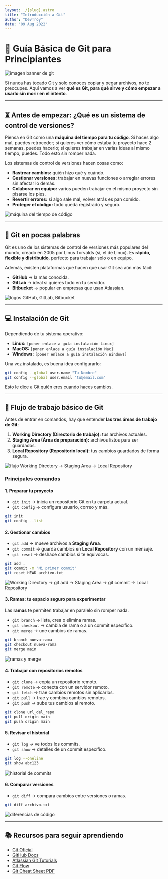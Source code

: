 ```yaml
---
layout: ./[slug].astro
title: "Introducción a Git"
author: "DevTroy"
date: "09 Aug 2022"
---
```


# 🚀 Guía Básica de Git para Principiantes

![imagen banner de git](https://cdn.filestackcontent.com/6yJPbkQ4SnybLJPKPLXP)

Si nunca has tocado Git y solo conoces copiar y pegar archivos, no te preocupes. Aquí vamos a ver **qué es Git, para qué sirve y cómo empezar a usarlo sin morir en el intento**.

---

## ⏳ Antes de empezar: ¿Qué es un sistema de control de versiones?

Piensa en Git como una **máquina del tiempo para tu código**.
Si haces algo mal, puedes retroceder; si quieres ver cómo estaba tu proyecto hace 2 semanas, puedes hacerlo; si quieres trabajar en varias ideas al mismo tiempo, puedes. Todo esto sin romper nada.

Los sistemas de control de versiones hacen cosas como:

* **Rastrear cambios:** quién hizo qué y cuándo.
* **Gestionar versiones:** trabajar en nuevas funciones o arreglar errores sin afectar lo demás.
* **Colaborar en equipo:** varios pueden trabajar en el mismo proyecto sin pisarse los pies.
* **Revertir errores:** si algo sale mal, volver atrás es pan comido.
* **Proteger el código:** todo queda registrado y seguro.

![máquina del tiempo de código](https://miro.medium.com/1*at_PUpeIhxFMecl4Wkeh7Q.png)

---

## 🐙 Git en pocas palabras

Git es uno de los sistemas de control de versiones más populares del mundo, creado en 2005 por Linus Torvalds (sí, el de Linux).
Es **rápido, flexible y distribuido**, perfecto para trabajar solo o en equipo.

Además, existen plataformas que hacen que usar Git sea aún más fácil:

* **GitHub** → la más conocida.
* **GitLab** → ideal si quieres todo en tu servidor.
* **Bitbucket** → popular en empresas que usan Atlassian.

![logos GitHub, GitLab, Bitbucket](https://imagedelivery.net/IEMzXmjRvW0g933AN5ejrA/wwwnotionso-image-uploads-sslwebflowcom-615af81f65d1ab72d2969269-63a2f2c7de354d6704accf44_1_yn9i_2hq6yxnmnje1ij4lwpng/public)

---

## 💻 Instalación de Git

Dependiendo de tu sistema operativo:

* **Linux:** `[poner enlace a guía instalación Linux]`
* **MacOS:** `[poner enlace a guía instalación Mac]`
* **Windows:** `[poner enlace a guía instalación Windows]`

Una vez instalado, es buena idea configurarlo:

```bash
git config --global user.name "Tu Nombre"
git config --global user.email "tu@email.com"
```

Esto le dice a Git quién eres cuando haces cambios.

---

## 🔄 Flujo de trabajo básico de Git

Antes de entrar en comandos, hay que entender **las tres áreas de trabajo de Git**:

1. **Working Directory (Directorio de trabajo):** tus archivos actuales.
2. **Staging Area (Área de preparación):** archivos listos para ser guardados.
3. **Local Repository (Repositorio local):** tus cambios guardados de forma segura.

![flujo Working Directory → Staging Area → Local Repository](https://nulab.com/static/d13cdc1344230f603d17b31a5cbd1dae/5a190/02.png)

### Principales comandos

#### 1. Preparar tu proyecto

* `git init` → inicia un repositorio Git en tu carpeta actual.
* `git config` → configura usuario, correo y más.

```bash
git init
git config --list
```

#### 2. Gestionar cambios

* `git add` → mueve archivos a **Staging Area**.
* `git commit` → guarda cambios en **Local Repository** con un mensaje.
* `git reset` → deshace cambios si te equivocas.

```bash
git add .
git commit -m "Mi primer commit"
git reset HEAD archivo.txt
```

![Working Directory → git add → Staging Area → git commit → Local Repository](https://marklodato.github.io/visual-git-guide/basic-usage.svg)

#### 3. Ramas: tu espacio seguro para experimentar

Las **ramas** te permiten trabajar en paralelo sin romper nada.

* `git branch` → lista, crea o elimina ramas.
* `git checkout` → cambia de rama o a un commit específico.
* `git merge` → une cambios de ramas.

```bash
git branch nueva-rama
git checkout nueva-rama
git merge main
```

![ramas y merge](https://articles.mergify.com/content/images/2021/03/chart.png)

#### 4. Trabajar con repositorios remotos

* `git clone` → copia un repositorio remoto.
* `git remote` → conecta con un servidor remoto.
* `git fetch` → trae cambios remotos sin aplicarlos.
* `git pull` → trae y combina cambios remotos.
* `git push` → sube tus cambios al remoto.

```bash
git clone url_del_repo
git pull origin main
git push origin main
```

#### 5. Revisar el historial

* `git log` → ve todos los commits.
* `git show` → detalles de un commit específico.

```bash
git log --oneline
git show abc123
```

![historial de commits](https://velog.velcdn.com/images/tjdud0123/post/77916e2c-f6f5-43a5-838a-5f14e9de110c/image.png)

#### 6. Comparar versiones

* `git diff` → compara cambios entre versiones o ramas.

```bash
git diff archivo.txt
```

![diferencias de código](https://user-images.githubusercontent.com/5740731/162084469-718a8b48-a176-4657-961a-f45e157ff562.png)

---

## 📚 Recursos para seguir aprendiendo

* [Git Oficial](https://git-scm.com/)
* [GitHub Docs](https://docs.github.com/)
* [Atlassian Git Tutorials](https://www.atlassian.com/git/tutorials)
* [Git Flow](https://www.atlassian.com/git/tutorials/comparing-workflows/gitflow-workflow)
* [Git Cheat Sheet PDF](https://www.atlassian.com/git/tutorials/atlassian-git-cheatsheet)